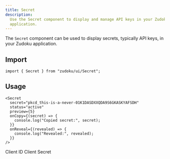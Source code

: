 ```yaml
---
title: Secret
description:
  Use the Secret component to display and manage API keys in your Zudoku
  application.
---
```



The `Secret` component can be used to display secrets, typically API keys, in your Zudoku application.

## Import

```tsx
import { Secret } from "zudoku/ui/Secret";
```

## Usage

```tsx
<Secret
  secret="pkcd_this-is-a-never-01K1DASDXXQDA9S6GKASKYAFSDH"
  status="active"
  preview={5}
  onCopy={(secret) => {
    console.log("Copied secret:", secret);
  }}
  onReveal={(revealed) => {
    console.log("Revealed:", revealed);
  }}
/>
```

 <div className="flex flex-col gap-2">
<Secret
  secret="pkcd_this-is-a-never-01K1DASDXXQDA9S6GKASKYAFSDH"
  status="active"
  className="max-w-fit"
/>

<Secret
  secret="pkcd_this-is-a-gonna-01K1DAFSDHAS9S6GE5KASKYSDXX"
  status="expiring"
  className="max-w-fit"
/>

<Secret
  secret="pkcd_this-is-a-give-01K1DAFSSDHOOASDD9S6KYGE5KAS"
  status="expired"
  className="max-w-fit"
/>

<Secret
  secret="pkcd_this-is-a-you-01K1DAGDN0NDDHXS7VBYGFME1SFSR"
  status="revoked"
  className="max-w-fit"
/>

<Secret
  secret="pkcd_this-is-a-you-01K1DAGDN0NDDHXS7VBYGFME1SFSR"
  status="none"
  className="max-w-fit"
/>

<Secret
  secret="pkcd_this-is-a-up-01K1DAFSDHASDXXSQDA9S6GE5KASKY"
  className="max-w-fit"
/>

<div className="flex flex-col gap-0 max-w-fit not-prose">
  <span className="text-sm font-medium">Client ID</span>
  <Value
    value="client-id-01985b58-d7af-71eb-a27e-b2062935ece4"
    className="w-full"
  />
  <span className="text-sm font-medium">Client Secret</span>
  <Secret
    secret="pkcd_this-is-a-up-01K1DAFSDHASDXXSQDA9S6GE5KASKY"
  />
</div>
</div>

